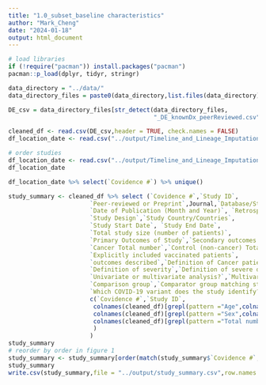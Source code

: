 ---
title: "1.0_subset_baseline characteristics"
author: "Mark_Cheng"
date: "2024-01-18"
output: html_document
---


```{r setup, include=FALSE}
# load libraries
if (!require("pacman")) install.packages("pacman")
pacman::p_load(dplyr, tidyr, stringr)

data_directory = "../data/"
data_directory_files = paste0(data_directory,list.files(data_directory))

DE_csv = data_directory_files[str_detect(data_directory_files,
                                         "_DE_knownDx_peerReviewed.csv")] # generated by 0_cleaning.Rmd

cleaned_df <- read.csv(DE_csv,header = TRUE, check.names = FALSE)
df_location_date <- read.csv("../output/Timeline_and_Lineage_Imputation/Studies_split_Timeperiods_ordered_by_time_periods.csv",check.names = FALSE) # generated from 1_Dominant_Lineage_assignment.Rmd
```

```{r} 
# order studies
df_location_date <- read.csv("../output/Timeline_and_Lineage_Imputation/Studies_split_CountriesAndTimeperiods_ordered_by_time_periods.csv",check.names = FALSE)
df_location_date

df_location_date %>% select(`Covidence #`) %>% unique()
```


```{r}
study_summary <- cleaned_df %>% select (`Covidence #`,`Study ID`,
                       `Peer-reviewed or Preprint`,Journal,`Database/Study ID`,
                       `Date of Publication (Month and Year)`, `Retrospective/Prospective`,
                       `Study Design`,`Study Country/Countries`,
                       `Study Start Date`, `Study End Date`,
                       `Total study size (number of patients)`,
                       `Primary Outcomes of Study`,`Secondary outcomes of study`,
                       `Cancer Total number`,`Control (non-cancer) Total number`,
                       `Explicitly included vaccinated patients`,
                       `outcomes described`,`Definition of Cancer patient`,
                       `Definition of severity`,`Definition of severe disease`,`Definition of ICU admission/Critical`,`Definition of mortality`,
                       `Univariate or multivariate analysis?`,`Multivariate analysis is adjusted by`,
                       `Comparison group`,`Comparator group matching strategy`,
                       `Which COVID-19 variant does the study identify?`,
                       c(`Covidence #`,`Study ID`,
                        colnames(cleaned_df)[grepl(pattern ="Age",colnames(cleaned_df))],
                        colnames(cleaned_df)[grepl(pattern ="Sex",colnames(cleaned_df))],
                        colnames(cleaned_df)[grepl(pattern ="Total number$",colnames(cleaned_df))]
                        )
                       )
study_summary
# reorder by order in figure 1
study_summary <- study_summary[order(match(study_summary$`Covidence #`,df_location_date$`Covidence #`)),]
study_summary
write.csv(study_summary,file = "../output/study_summary.csv",row.names = FALSE)
```

